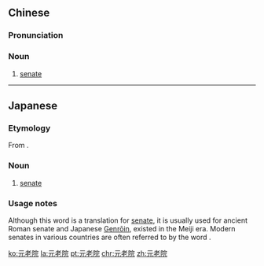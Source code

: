 ==Chinese==
{{zh-forms|type=21}}
{{wikipedia|lang=zh}}

===Pronunciation===
{{zh-pron
|m=yuánlǎoyuàn
|cat=n
}}

===Noun===
{{zh-noun}}

# [[senate]] {{gloss|the ancient [[Roman]] senate and Japanese {{w|Genrōin}}}}

----

==Japanese==
{{ja-kanjitab|げん|ろう|いん|yomi=o}}

===Etymology===
From {{suffix|ja|元老|院|tr1=genrō|tr2=in|t1=elder retainer|t2=institution}}.

===Noun===
{{ja-noun|げんろういん|hhira=げんらうゐん}}
# [[senate]]

===Usage notes===
Although this word is a translation for [[senate]], it is usually used for ancient Roman senate and Japanese [[w:Genrōin|Genrōin]], existed in the Meiji era. Modern senates in various countries are often referred to by the word {{ja-r|上院|じょういん|upper house}}.

[[ko:元老院]]
[[la:元老院]]
[[pt:元老院]]
[[chr:元老院]]
[[zh:元老院]]